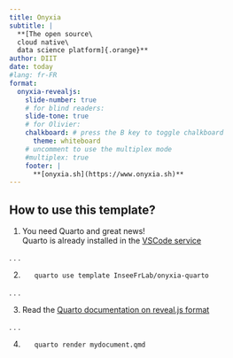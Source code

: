 ```yaml
---
title: Onyxia
subtitle: |
  **[The open source\
  cloud native\
  data science platform]{.orange}**
author: DIIT
date: today
#lang: fr-FR
format:
  onyxia-revealjs:
    slide-number: true
    # for blind readers:
    slide-tone: true
    # for Olivier:
    chalkboard: # press the B key to toggle chalkboard
      theme: whiteboard
    # uncomment to use the multiplex mode
    #multiplex: true
    footer: |
      **[onyxia.sh](https://www.onyxia.sh)**
---
```


## How to use this template?

1. You need Quarto and great news!  
   Quarto is already installed in the
   [VSCode service](https://datalab.sspcloud.fr/launcher/inseefrlab-helm-charts-datascience/vscode?autoLaunch=true)

. . .

2. ``` bash
   quarto use template InseeFrLab/onyxia-quarto
   ```

. . .

3. Read the [Quarto documentation on reveal.js format](https://quarto.org/docs/presentations/revealjs/)

. . .

4. ``` bash
   quarto render mydocument.qmd
   ```
